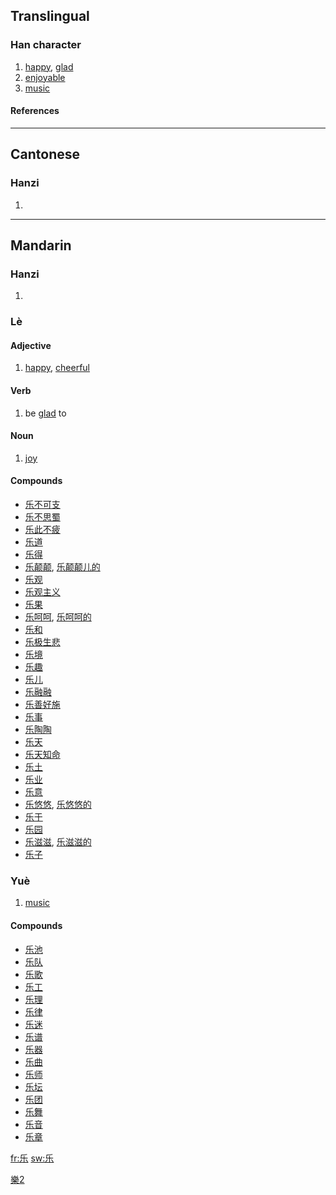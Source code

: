 {{see|樂}}<!-- may be replaced by zh-forms -->

==Translingual==
===Han character===
{{Han char|rn=4|rad=丿|as=04|sn=5|four=|canj=竹女木 (HVD)}}
# [[happy]], [[glad]]
# [[enjoyable]]
# [[music]]
====References====
{{Han ref|kx=0082.131|hdz=10037.050|uh=4E50|ud=20048}}
----
==Cantonese==
===Hanzi===
{{yue-hanzi|jyut=|y=lok6, ngok6}}
# {{defn|Cantonese}}
----
==Mandarin==
===Hanzi===
{{cmn-hanzi|tra=樂|pin=[[lè]] (le4), [[yuè]] (yue4)|wg=le<sup>4</sup>}}
# {{defn|Mandarin}}

===Lè===
====Adjective====
#[[happy]], [[cheerful]]
====Verb====
#be [[glad]] to

====Noun====
# [[joy]]

====Compounds====
*[[乐不可支]]
*[[乐不思蜀]]
*[[乐此不疲]]
*[[乐道]]
*[[乐得]]
*[[乐颠颠]], [[乐颠颠儿的]]
*[[乐观]]
*[[乐观主义]]
*[[乐果]]
*[[乐呵呵]], [[乐呵呵的]]
*[[乐和]]
*[[乐极生悲]]
*[[乐境]]
*[[乐趣]]
*[[乐儿]]
*[[乐融融]]
*[[乐善好施]]
*[[乐事]]
*[[乐陶陶]]
*[[乐天]]
*[[乐天知命]]
*[[乐土]]
*[[乐业]]
*[[乐意]]
*[[乐悠悠]], [[乐悠悠的]]
*[[乐于]]
*[[乐园]]
*[[乐滋滋]], [[乐滋滋的]]
*[[乐子]]

===Yuè===
#[[music]]

====Compounds====
*[[乐池]]
*[[乐队]]
*[[乐歌]]
*[[乐工]]
*[[乐理]]
*[[乐律]]
*[[乐迷]]
*[[乐谱]]
*[[乐器]]
*[[乐曲]]
*[[乐师]]
*[[乐坛]]
*[[乐团]]
*[[乐舞]]
*[[乐音]]
*[[乐章]]




[[Category:CJKV characters simplified differently in Japan and China|樂2]]

[[fr:乐]]
[[sw:乐]]